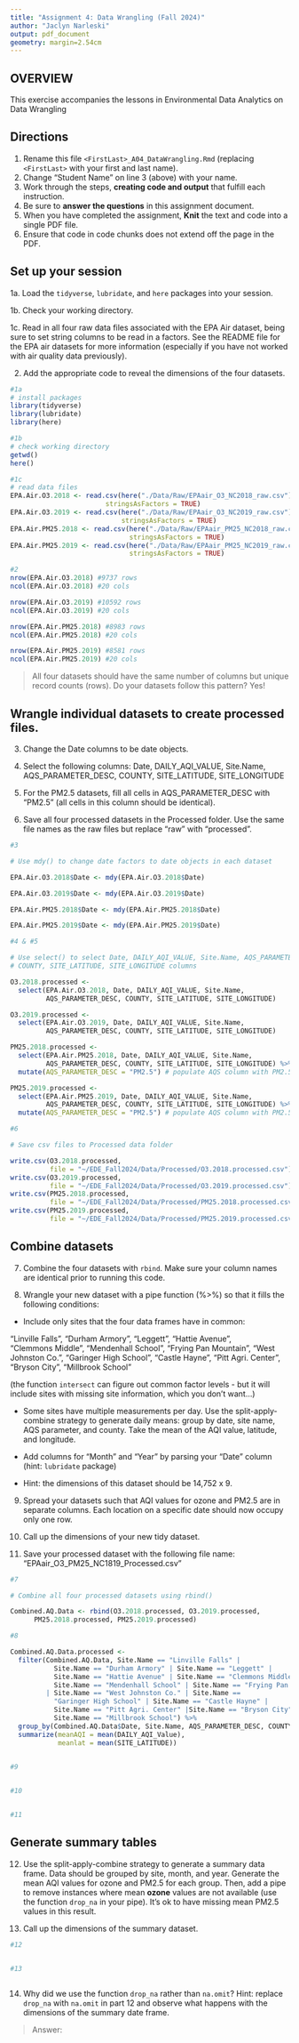 ```yaml
---
title: "Assignment 4: Data Wrangling (Fall 2024)"
author: "Jaclyn Narleski"
output: pdf_document
geometry: margin=2.54cm
---
```


## OVERVIEW

This exercise accompanies the lessons in Environmental Data Analytics on Data Wrangling 

## Directions

1. Rename this file `<FirstLast>_A04_DataWrangling.Rmd` (replacing `<FirstLast>` with your first and last name).
2. Change "Student Name" on line 3 (above) with your name.
3. Work through the steps, **creating code and output** that fulfill each instruction.
4. Be sure to **answer the questions** in this assignment document.
5. When you have completed the assignment, **Knit** the text and code into a single PDF file.
6. Ensure that code in code chunks does not extend off the page in the PDF.


## Set up your session 

1a. Load the `tidyverse`,  `lubridate`, and `here` packages into your session.

1b. Check your working directory.

1c. Read in all four raw data files associated with the EPA Air dataset, being sure to set string columns to be read in a factors. See the README file for the EPA air datasets for more information (especially if you have not worked with air quality data previously). 

2. Add the appropriate code to reveal the dimensions of the four datasets. 

```r
#1a
# install packages
library(tidyverse)
library(lubridate)
library(here)

#1b 
# check working directory
getwd()
here() 

#1c 
# read data files
EPA.Air.O3.2018 <- read.csv(here("./Data/Raw/EPAair_O3_NC2018_raw.csv"),
                        stringsAsFactors = TRUE)
EPA.Air.O3.2019 <- read.csv(here("./Data/Raw/EPAair_O3_NC2019_raw.csv"),
                            stringsAsFactors = TRUE)
EPA.Air.PM25.2018 <- read.csv(here("./Data/Raw/EPAair_PM25_NC2018_raw.csv"),
                              stringsAsFactors = TRUE)
EPA.Air.PM25.2019 <- read.csv(here("./Data/Raw/EPAair_PM25_NC2019_raw.csv"),
                              stringsAsFactors = TRUE)

#2 
nrow(EPA.Air.O3.2018) #9737 rows
ncol(EPA.Air.O3.2018) #20 cols

nrow(EPA.Air.O3.2019) #10592 rows
ncol(EPA.Air.O3.2019) #20 cols

nrow(EPA.Air.PM25.2018) #8983 rows
ncol(EPA.Air.PM25.2018) #20 cols

nrow(EPA.Air.PM25.2019) #8581 rows
ncol(EPA.Air.PM25.2019) #20 cols

```

>All four datasets should have the same number of columns but unique record counts (rows). Do your datasets follow this pattern?
Yes!


## Wrangle individual datasets to create processed files.

3. Change the Date columns to be date objects.

4. Select the following columns: Date, DAILY_AQI_VALUE, Site.Name, AQS_PARAMETER_DESC, COUNTY, SITE_LATITUDE, SITE_LONGITUDE

5. For the PM2.5 datasets, fill all cells in AQS_PARAMETER_DESC with "PM2.5" (all cells in this column should be identical).

6. Save all four processed datasets in the Processed folder. Use the same file names as the raw files but replace "raw" with "processed".

```r
#3

# Use mdy() to change date factors to date objects in each dataset

EPA.Air.O3.2018$Date <- mdy(EPA.Air.O3.2018$Date)

EPA.Air.O3.2019$Date <- mdy(EPA.Air.O3.2019$Date)

EPA.Air.PM25.2018$Date <- mdy(EPA.Air.PM25.2018$Date)

EPA.Air.PM25.2019$Date <- mdy(EPA.Air.PM25.2019$Date)

#4 & #5

# Use select() to select Date, DAILY_AQI_VALUE, Site.Name, AQS_PARAMETER_DESC,
# COUNTY, SITE_LATITUDE, SITE_LONGITUDE columns

O3.2018.processed <- 
  select(EPA.Air.O3.2018, Date, DAILY_AQI_VALUE, Site.Name, 
         AQS_PARAMETER_DESC, COUNTY, SITE_LATITUDE, SITE_LONGITUDE)

O3.2019.processed <- 
  select(EPA.Air.O3.2019, Date, DAILY_AQI_VALUE, Site.Name, 
         AQS_PARAMETER_DESC, COUNTY, SITE_LATITUDE, SITE_LONGITUDE)

PM25.2018.processed <- 
  select(EPA.Air.PM25.2018, Date, DAILY_AQI_VALUE, Site.Name, 
         AQS_PARAMETER_DESC, COUNTY, SITE_LATITUDE, SITE_LONGITUDE) %>%
  mutate(AQS_PARAMETER_DESC = "PM2.5") # populate AQS column with PM2.5

PM25.2019.processed <- 
  select(EPA.Air.PM25.2019, Date, DAILY_AQI_VALUE, Site.Name, 
         AQS_PARAMETER_DESC, COUNTY, SITE_LATITUDE, SITE_LONGITUDE) %>%
  mutate(AQS_PARAMETER_DESC = "PM2.5") # populate AQS column with PM2.5

#6

# Save csv files to Processed data folder

write.csv(O3.2018.processed, 
          file = "~/EDE_Fall2024/Data/Processed/O3.2018.processed.csv")
write.csv(O3.2019.processed, 
          file = "~/EDE_Fall2024/Data/Processed/O3.2019.processed.csv")
write.csv(PM25.2018.processed, 
          file = "~/EDE_Fall2024/Data/Processed/PM25.2018.processed.csv")
write.csv(PM25.2019.processed, 
          file = "~/EDE_Fall2024/Data/Processed/PM25.2019.processed.csv")

```


## Combine datasets

7. Combine the four datasets with `rbind`. Make sure your column names are identical prior to running this code.

8. Wrangle your new dataset with a pipe function (%>%) so that it fills the following conditions: 

  * Include only sites that the four data frames have in common:  
    
  "Linville Falls", "Durham Armory", "Leggett", "Hattie Avenue",  
  "Clemmons Middle", "Mendenhall School", "Frying Pan Mountain", 
  "West Johnston Co.", "Garinger High School", "Castle Hayne", 
  "Pitt Agri. Center", "Bryson City", "Millbrook School" 
  
  (the function `intersect` can figure out common factor levels - but it will include sites with missing site information, which you don't want...) 

  * Some sites have multiple measurements per day. Use the split-apply-combine strategy to generate daily means: group by date, site name, AQS parameter, and county. Take the mean of the AQI value, latitude, and longitude.
  
  * Add columns for "Month" and "Year" by parsing your "Date" column (hint: `lubridate` package)
  
  * Hint: the dimensions of this dataset should be 14,752 x 9.

9. Spread your datasets such that AQI values for ozone and PM2.5 are in separate columns. Each location on a specific date should now occupy only one row.

10. Call up the dimensions of your new tidy dataset.

11. Save your processed dataset with the following file name: "EPAair_O3_PM25_NC1819_Processed.csv"

```r
#7 

# Combine all four processed datasets using rbind()

Combined.AQ.Data <- rbind(O3.2018.processed, O3.2019.processed, 
      PM25.2018.processed, PM25.2019.processed)

#8 

Combined.AQ.Data.processed <-
  filter(Combined.AQ.Data, Site.Name == "Linville Falls" | 
           Site.Name == "Durham Armory" | Site.Name == "Leggett" |
           Site.Name == "Hattie Avenue" | Site.Name == "Clemmons Middle" |  
           Site.Name == "Mendenhall School" | Site.Name == "Frying Pan Mountain" 
         | Site.Name == "West Johnston Co." | Site.Name == 
           "Garinger High School" | Site.Name == "Castle Hayne" | 
           Site.Name == "Pitt Agri. Center" |Site.Name == "Bryson City" | 
           Site.Name == "Millbrook School") %>%
  group_by(Combined.AQ.Data$Date, Site.Name, AQS_PARAMETER_DESC, COUNTY) %>%
  summarize(meanAQI = mean(DAILY_AQI_Value),
            meanlat = mean(SITE_LATITUDE))
  

#9


#10


#11


```


## Generate summary tables

12. Use the split-apply-combine strategy to generate a summary data frame. Data should be grouped by site, month, and year. Generate the mean AQI values for ozone and PM2.5 for each group. Then, add a pipe to remove instances where mean **ozone** values are not available (use the function `drop_na` in your pipe). It's ok to have missing mean PM2.5 values in this result. 

13. Call up the dimensions of the summary dataset.

```r

#12


#13



```

14. Why did we use the function `drop_na` rather than `na.omit`? Hint: replace `drop_na` with `na.omit` in part 12 and observe what happens with the dimensions of the summary date frame.

> Answer: 

